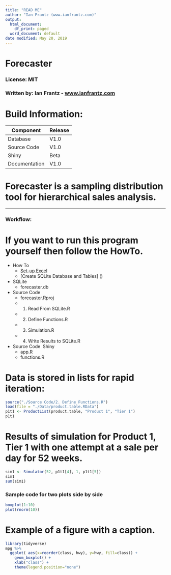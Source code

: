 ```yaml
---
title: "READ ME"
author: "Ian Frantz (www.ianfrantz.com)"
output:
  html_document:
    df_print: paged
  word_document: default
date modified: May 20, 2019
---
```


# Forecaster
### License: MIT
### Written by: Ian Frantz - [www.ianfrantz.com](http://www.ianfrantz.com)

# Build Information:

Component   | Release
------------- | ------------- 
Database | V1.0
Source Code | V1.0
Shiny | Beta
Documentation | V1.0


# Forecaster is a sampling distribution tool for hierarchical sales analysis.

***

### Workflow:
  

# If you want to run this program yourself then follow the HowTo. 

* How To
  + [Set-up Excel](https://github.com/ianfrantz/forecaster/blob/master/Documentation/HowTo%20-%20Excel.Rmd)
  + [Create SQLite Database and Tables] ()
* SQLite 
  + forecaster.db
* Source Code 
  + forecaster.Rproj
  + 1. Read From SQLite.R
  + 2. Define Functions.R
  + 3. Simulation.R
  + 4. Write Results to SQLite.R
* Source Code \ Shiny
  + app.R
  + functions.R
  
# Data is stored in lists for rapid iteration:

```r
source("./Source Code/2. Define Functions.R")
load(file = "./Data/product.table.RData")
p1t1 <- ProductList(product.table, "Product 1", "Tier 1")
p1t1
```

# Results of simulation for Product 1, Tier 1 with one attempt at a sale per day for 52 weeks.

```r
sim1 <- Simulator(52, p1t1[4], 1, p1t1[5])
sim1
sum(sim1)
```

### Sample code for two plots side by side
```r
boxplot(1:10)
plot(rnorm(10))
```
# Example of a figure with a caption.
```r

library(tidyverse)
mpg %>%
  ggplot( aes(x=reorder(class, hwy), y=hwy, fill=class)) + 
    geom_boxplot() +
    xlab("class") +
    theme(legend.position="none")
```